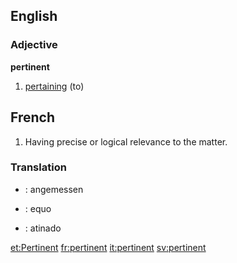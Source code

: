 ==English==
===Adjective===
'''pertinent'''
# [[pertain|pertaining]] (to)

==French==

# Having precise or logical relevance to the matter.

===Translation===

* {{de}} : angemessen
* {{it}} : equo
* {{es}} : atinado

[[et:Pertinent]]
[[fr:pertinent]]
[[it:pertinent]]
[[sv:pertinent]]